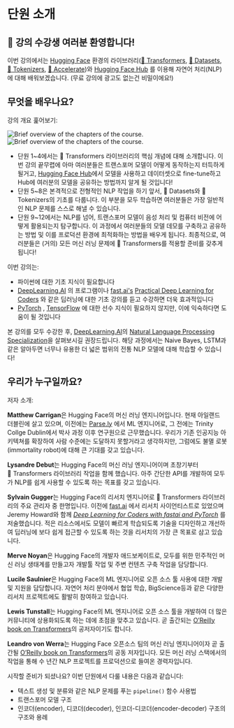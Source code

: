 # 단원 소개

## 🤗 강의 수강생 여러분 환영합니다!

<Youtube id="00GKzGyWFEs" />

이번 강의에서는 [Hugging Face](https://huggingface.co/) 환경의 라이브러리([🤗 Transformers](https://github.com/huggingface/transformers), [🤗 Datasets](https://github.com/huggingface/datasets), [🤗 Tokenizers](https://github.com/huggingface/tokenizers), [🤗 Accelerate](https://github.com/huggingface/accelerate))와 [Hugging Face Hub](https://huggingface.co/models) 를 이용해 자연어 처리(NLP)에 대해 배워보겠습니다. (무료 강의에 광고도 없는건 비밀이에요!)

## 무엇을 배우나요?

강의 개요 훑어보기:

<div class="flex justify-center">
<img class="block dark:hidden" src="[https://huggingface.co/datasets/huggingface-course/documentation-images/resolve/main/en/chapter1/summary.svg](https://huggingface.co/datasets/huggingface-course/documentation-images/resolve/main/en/chapter1/summary.svg)" alt="Brief overview of the chapters of the course.">
<img class="hidden dark:block" src="[https://huggingface.co/datasets/huggingface-course/documentation-images/resolve/main/en/chapter1/summary-dark.svg](https://huggingface.co/datasets/huggingface-course/documentation-images/resolve/main/en/chapter1/summary-dark.svg)" alt="Brief overview of the chapters of the course.">
</div>

- 단원 1~4에서는 🤗 Transformers 라이브러리의 핵심 개념에 대해 소개합니다. 이번 강의 끝무렵에 아마 여러분들은 트랜스포머 모델이 어떻게 동작하는지 터득하게 될거고, [Hugging Face Hub](https://huggingface.co/models)에서 모델을 사용하고 데이터셋으로 fine-tune하고 Hub에 여러분의 모델을 공유하는 방법까지 알게 될 것입니다!
- 단원 5~8은 본격적으로 전형적인 NLP 작업을 하기 앞서, 🤗 Datasets와 🤗 Tokenizers의 기초를 다룹니다. 이 부분을 모두 학습하면 여러분들은 가장 일반적인 NLP 문제를 스스로 해낼 수 있습니다.
- 단원 9~12에서는 NLP를 넘어, 트랜스포머 모델이 음성 처리 및 컴퓨터 비전에 어떻게 활용되는지 탐구합니다. 이 과정에서 여러분들의 모델 데모를 구축하고 공유하는 방법 및 이를 프로덕션 환경에 최적화하는 방법을 배우게 됩니다. 최종적으로, 여러분들은 (거의) 모든 머신 러닝 문제에 🤗 Transformers를 적용할 준비를 갖추게 됩니다!

이번 강의는:

- 파이썬에 대한 기초 지식이 필요합니다
- [DeepLearning.AI](https://www.deeplearning.ai/) 의 프로그램이나  [fast.ai's](https://www.fast.ai/) [Practical Deep Learning for Coders](https://course.fast.ai/) 와 같은 딥러닝에 대한 기초 강의를 듣고 수강하면 더욱 효과적입니다
- [PyTorch](https://pytorch.org/) , [TensorFlow](https://www.tensorflow.org/) 에 대한 선수 지식이 필요하지 않지만, 이에 익숙하다면 도움이 될 것입니다

본 강의를 모두 수강한 후,  [DeepLearning.AI](http://deeplearning.ai/)의 [Natural Language Processing Specialization](https://www.coursera.org/specializations/natural-language-processing?utm_source=deeplearning-ai&utm_medium=institutions&utm_campaign=20211011-nlp-2-hugging_face-page-nlp-refresh)을 살펴보시길 권장드립니다. 해당 과정에서는 Naive Bayes, LSTM과 같은 알아두면 너무나 유용한 더 넓은 범위의 전통 NLP 모델에 대해 학습할 수 있습니다!

## 우리가 누구일까요?

저자 소개:

**Matthew Carrigan**은 Hugging Face의 머신 러닝 엔지니어입니다. 현재 아일랜드 더블린에 살고 있으며, 이전에는 [Parse.ly](http://parse.ly/) 에서 ML 엔지니어로, 그 전에는 Trinity Collge Dublin에서 박사 과정 이후 연구원으로 근무했습니다. 우리가 기존 인공지능 아키텍쳐를 확장하여 사람 수준에는 도달하지 못할거라고 생각하지만, 그럼에도 불멸 로봇(immortality robot)에 대해 큰 기대를 갖고 있습니다.

**Lysandre Debut**는 Hugging Face의 머신 러닝 엔지니어이며 초창기부터 🤗 Transformers 라이브러리 작업을 함께 했습니다. 아주 간단한 API를 개발하여 모두가 NLP를 쉽게 사용할 수 있도록 하는 목표를 갖고 있습니다.

**Sylvain Gugger**는 Hugging Face의 리서치 엔지니어로 🤗 Transformers 라이브러리의 주요 관리자 중 한명입니다. 이전에 [fast.ai](http://fast.ai/) 에서 리서치 사이언티스트로 있었으며 Jeremy Howard와 함께  *[Deep Learning for Coders with fastai and PyTorch](https://learning.oreilly.com/library/view/deep-learning-for/9781492045519/)* 를 저술했습니다. 적은 리소스에서도 모델이 빠르게 학습되도록 기술을 디자인하고 개선하여 딥러닝에 보다 쉽게 접근할 수 있도록 하는 것을 리서치의 가장 큰 목표로 삼고 있습니다.

**Merve Noyan**은 Hugging Face의 개발자 애드보케이트로, 모두를 위한 민주적인 머신 러닝 생태계를 만들고자 개발툴 작업 및 주변 컨텐츠 구축 작업을 담당합니다.

**Lucile Saulnier**은 Hugging Face의 ML 엔지니어로 오픈 소스 툴 사용에 대한 개발 및 지원을 담당합니다. 자연어 처리 분야에서 협업 학습, BigScience등과 같은 다양한 리서치 프로젝트에도 활발히 참여하고 있습니다.

**Lewis Tunstall**는 Hugging Face의 ML 엔지니어로 오픈 소스 툴을 개발하여 더 많은 커뮤니티에 상용화되도록 하는 데에 초점을 맞추고 있습니다. 곧 출간되는 [O’Reilly book on Transformers](https://www.oreilly.com/library/view/natural-language-processing/9781098103231/)의 공저자이기도 합니다.

**Leandro von Werra**는 Hugging Face 오픈소스 팀의 머신 러닝 엔지니어이자 곧 출간될 [O’Reilly book on Transformers](https://www.oreilly.com/library/view/natural-language-processing/9781098103231/)의 공동 저자입니다.  모든 머신 러닝 스택에서의 작업을 통해 수 년간 NLP 프로젝트를 프로덕션으로 들여온 경력자입니다.

시작할 준비가 되셨나요? 이번 단원에서 다룰 내용은 다음과 같습니다:

- 텍스트 생성 및 분류와 같은 NLP 문제를 푸는 `pipeline()` 함수 사용법
- 트랜스포머 모델 구조
- 인코더(encoder), 디코더(decoder), 인코더-디코더(encoder-decoder) 구조의 구조와 용례